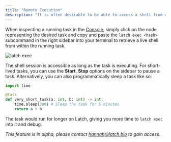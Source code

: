 ```yaml
---
title: "Remote Execution"
description: "It is often desirable to be able to access a shell from within a running task of a workflow, to debug a misbehaving program or inspect some files for example."
---
```


When inspecting a running task in the [Console](https://console.latch.bio), simply click
on the node representing the desired task and copy and paste the `latch exec <hash>` subcommand in the right sidebar into your terminal to retrieve a live
shell from within the running task.

![latch exec](/images/latch-exec.png)

The shell session is accessible as long as the task is executing. For short-lived tasks, you can use the **Start**, **Stop** options on the sidebar to pause a task. Alternatively, you can also programmatically sleep a task like so:

```python
import time

@task
def very_short_task(a: int, b: int) -> int:
    time.sleep(300) # Sleep the task for 5 minutes
    return a + b
```

The task would run for longer on Latch, giving you more time to `latch exec` into it and debug.

_This feature is in alpha, please contact hannah@latch.bio to gain access._
